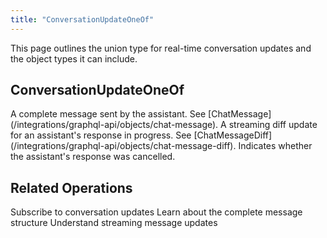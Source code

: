 ```yaml
---
title: "ConversationUpdateOneOf"
---
```


This page outlines the union type for real-time conversation updates and the object types it can include.

## ConversationUpdateOneOf

<ParamField path="assistantMessageSent" type="ChatMessage">
  A complete message sent by the assistant. See [ChatMessage](/integrations/graphql-api/objects/chat-message).
</ParamField>

<ParamField path="assistantResponseDiff" type="ChatMessageDiff">
  A streaming diff update for an assistant's response in progress. See [ChatMessageDiff](/integrations/graphql-api/objects/chat-message-diff).
</ParamField>

<ParamField path="assistantResponseCancelled" type="Boolean">
  Indicates whether the assistant's response was cancelled.
</ParamField>

## Related Operations

<CardGroup cols={2}>
  <Card title="Subscribe Conversation" icon="wifi" href="/integrations/graphql-api/subscriptions/subscribe-conversation">
    Subscribe to conversation updates
  </Card>
  <Card title="ChatMessage Schema" icon="message" href="/integrations/graphql-api/objects/chat-message">
    Learn about the complete message structure
  </Card>
  <Card title="ChatMessageDiff Schema" icon="pen-to-square" href="/integrations/graphql-api/objects/chat-message-diff">
    Understand streaming message updates
  </Card>
</CardGroup>

